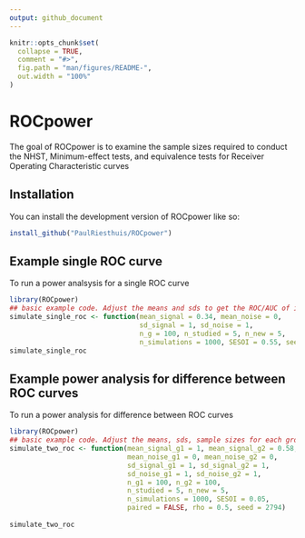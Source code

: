 ```yaml
---
output: github_document
---
```


<!-- README.md is generated from README.Rmd. Please edit that file -->

```r
knitr::opts_chunk$set(
  collapse = TRUE,
  comment = "#>",
  fig.path = "man/figures/README-",
  out.width = "100%"
)
```

# ROCpower

<!-- badges: start -->
<!-- badges: end -->

The goal of ROCpower is to examine the sample sizes required to conduct the NHST, Minimum-effect tests, and equivalence tests for Receiver Operating Characteristic curves

## Installation

You can install the development version of ROCpower like so:

``` r
install_github("PaulRiesthuis/ROCpower")
```

## Example single ROC curve

To run a power analsysis for a single ROC curve
```r
library(ROCpower)
## basic example code. Adjust the means and sds to get the ROC/AUC of interest.
simulate_single_roc <- function(mean_signal = 0.34, mean_noise = 0,
                                sd_signal = 1, sd_noise = 1,
                                n_g = 100, n_studied = 5, n_new = 5,
                                n_simulations = 1000, SESOI = 0.55, seed = 2794)
simulate_single_roc
```

## Example power analysis for difference between ROC curves 

To run a power analysis for difference between ROC curves 
```r
library(ROCpower)
## basic example code. Adjust the means, sds, sample sizes for each group, and the correlation to get the ROC/AUC of interest.
simulate_two_roc <- function(mean_signal_g1 = 1, mean_signal_g2 = 0.58,
                             mean_noise_g1 = 0, mean_noise_g2 = 0,
                             sd_signal_g1 = 1, sd_signal_g2 = 1,
                             sd_noise_g1 = 1, sd_noise_g2 = 1,
                             n_g1 = 100, n_g2 = 100,
                             n_studied = 5, n_new = 5,
                             n_simulations = 1000, SESOI = 0.05,
                             paired = FALSE, rho = 0.5, seed = 2794)
  
simulate_two_roc
```
